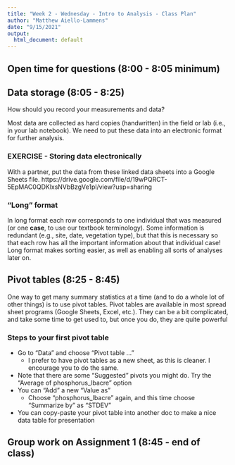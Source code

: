 ```yaml
---
title: "Week 2 - Wednesday - Intro to Analysis - Class Plan"
author: "Matthew Aiello-Lammens"
date: "9/15/2021"
output:
  html_document: default
---
```


## Open time for questions (8:00 - 8:05 minimum)


## Data storage (8:05 - 8:25)

How should you record your measurements and data?

Most data are collected as hard copies (handwritten) in the field or lab (i.e., in your lab notebook).
We need to put these data into an electronic format for further analysis.

### EXERCISE - Storing data electronically

With a partner, put the data from these linked data sheets into a Google Sheets file.
https://drive.google.com/file/d/19wPQRCT-5EpMAC0QDKlxsNVbBzgVe1pl/view?usp=sharing 

### “Long” format

In long format each row corresponds to one individual that was measured (or one **case**, to use our textbook terminology). Some information is redundant (e.g., site, date, vegetation type), but that this is necessary so that each row has all the important information about that individual case! 
Long format makes sorting easier, as well as enabling all sorts of analyses later on.

## Pivot tables (8:25 - 8:45)

One way to get many summary statistics at a time (and to do a whole lot of other things) is to use pivot tables. 
Pivot tables are available in most spread sheet programs (Google Sheets, Excel, etc.).
They can be a bit complicated, and take some time to get used to, but once you do, they are quite powerful

### Steps to your first pivot table

* Go to “Data” and choose “Pivot table …” 
    * I prefer to have pivot tables as a new sheet, as this is cleaner. I encourage you to do the same.
* Note that there are some “Suggested” pivots you might do. Try the “Average of phosphorus_lbacre” option
* You can “Add” a new “Value as”
    * Choose “phosphorus_lbacre” again, and this time choose “Summarize by” as “STDEV”
* You can copy-paste your pivot table into another doc to make a nice data table for presentation

## Group work on Assignment 1 (8:45 - end of class)
